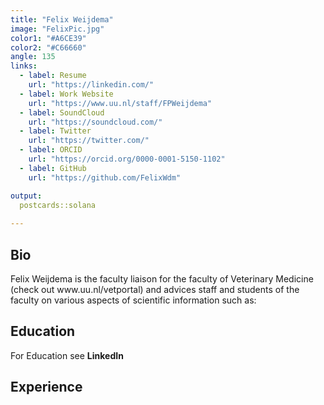 ---
title: "Felix Weijdema"
image: "FelixPic.jpg"
color1: "#A6CE39"
color2: "#C66660"
angle: 135
links:
  - label: Resume
    url: "https://linkedin.com/"
  - label: Work Website
    url: "https://www.uu.nl/staff/FPWeijdema"
  - label: SoundCloud
    url: "https://soundcloud.com/"
  - label: Twitter
    url: "https://twitter.com/"
  - label: ORCID
    url: "https://orcid.org/0000-0001-5150-1102"
  - label: GitHub
    url: "https://github.com/FelixWdm"

output:
  postcards::solana
  
---
 
## Bio

Felix Weijdema is the faculty liaison for the faculty of Veterinary Medicine (check out www.uu.nl/vetportal) and advices staff and students of the faculty on various aspects of scientific information such as:

## Education

For Education see **LinkedIn**


## Experience

